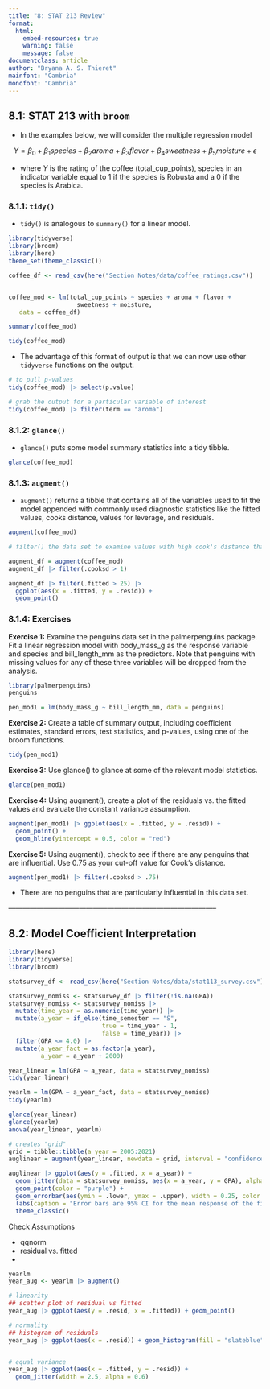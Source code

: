 ```yaml
---
title: "8: STAT 213 Review"
format:
  html:
    embed-resources: true
    warning: false
    message: false
documentclass: article
author: "Bryana A. S. Thieret"
mainfont: "Cambria"
monofont: "Cambria"
---
```


## 8.1: STAT 213 with `broom`  

* In the examples below, we will consider the multiple regression model  

$$Y = \beta_0 + \beta_1species + \beta_2aroma + \beta_3 flavor + \beta_4sweetness + \beta_5moisture + \epsilon$$  

* where $Y$ is the rating of the coffee (total_cup_points), species in an indicator variable equal to 1 if the species is Robusta and a 0 if the species is Arabica.  

### 8.1.1: `tidy()`  

* `tidy()` is analogous to `summary()` for a linear model.  

```r
library(tidyverse)
library(broom)
library(here)
theme_set(theme_classic())

coffee_df <- read_csv(here("Section Notes/data/coffee_ratings.csv"))


coffee_mod <- lm(total_cup_points ~ species + aroma + flavor +
                   sweetness + moisture,
   data = coffee_df)
```

```r
summary(coffee_mod)

tidy(coffee_mod)
```

* The advantage of this format of output is that we can now use other `tidyverse` functions on the output.  

```r
# to pull p-values 
tidy(coffee_mod) |> select(p.value)

# grab the output for a particular variable of interest
tidy(coffee_mod) |> filter(term == "aroma")
```


### 8.1.2: `glance()`  

* `glance()` puts some model summary statistics into a tidy tibble. 

```r
glance(coffee_mod)
```


### 8.1.3: `augment()`  

* `augment()` returns a tibble that contains all of the variables used to fit the model appended with commonly used diagnostic statistics like the fitted values, cooks distance, values for leverage, and residuals.  

```r
augment(coffee_mod)

# filter() the data set to examine values with high cook's distance that might be influential

augment_df = augment(coffee_mod)
augment_df |> filter(.cooksd > 1)

augment_df |> filter(.fitted > 25) |> 
  ggplot(aes(x = .fitted, y = .resid)) + 
  geom_point()
```

### 8.1.4: Exercises  

**Exercise 1:** Examine the penguins data set in the palmerpenguins package. Fit a linear regression model with body_mass_g as the response variable and species and bill_length_mm as the predictors. Note that penguins with missing values for any of these three variables will be dropped from the analysis.  

```r
library(palmerpenguins)
penguins

pen_mod1 = lm(body_mass_g ~ bill_length_mm, data = penguins)
```



**Exercise 2:** Create a table of summary output, including coefficient estimates, standard errors, test statistics, and p-values, using one of the broom functions.

```r
tidy(pen_mod1)
```


**Exercise 3:** Use glance() to glance at some of the relevant model statistics.  

```r
glance(pen_mod1)
```


**Exercise 4:** Using augment(), create a plot of the residuals vs. the fitted values and evaluate the constant variance assumption.  

```r
augment(pen_mod1) |> ggplot(aes(x = .fitted, y = .resid)) + 
  geom_point() +
  geom_hline(yintercept = 0.5, color = "red")
```


**Exercise 5:** Using augment(), check to see if there are any penguins that are influential. Use 0.75 as your cut-off value for Cook’s distance.


```r
augment(pen_mod1) |> filter(.cooksd > .75)
```
* There are no penguins that are particularly influential in this data set.  

_-----------------------------------------------------------------------------------------_  

## 8.2: Model Coefficient Interpretation  

```r
library(here)
library(tidyverse)
library(broom)

statsurvey_df <- read_csv(here("Section Notes/data/stat113_survey.csv"))

statsurvey_nomiss <- statsurvey_df |> filter(!is.na(GPA))
statsurvey_nomiss <- statsurvey_nomiss |>
  mutate(time_year = as.numeric(time_year)) |>
  mutate(a_year = if_else(time_semester == "S",
                          true = time_year - 1,
                          false = time_year)) |>
  filter(GPA <= 4.0) |>
  mutate(a_year_fact = as.factor(a_year),
         a_year = a_year + 2000)
```


```r
year_linear = lm(GPA ~ a_year, data = statsurvey_nomiss)
tidy(year_linear)
```

```r
yearlm = lm(GPA ~ a_year_fact, data = statsurvey_nomiss)
tidy(yearlm)
```

```r
glance(year_linear)
glance(yearlm)
anova(year_linear, yearlm)
```


```r
# creates "grid"
grid = tibble::tibble(a_year = 2005:2021)
auglinear = augment(year_linear, newdata = grid, interval = "confidence")

auglinear |> ggplot(aes(y = .fitted, x = a_year)) + 
  geom_jitter(data = statsurvey_nomiss, aes(x = a_year, y = GPA), alpha = 0.2, shape = 21) +
  geom_point(color = "purple") +
  geom_errorbar(aes(ymin = .lower, ymax = .upper), width = 0.25, color = "purple") +
  labs(caption = "Error bars are 95% CI for the mean response of the fitted value.") +
  theme_classic() 
```

Check Assumptions

* qqnorm 
* residual vs. fitted 
* 
```r
yearlm
year_aug <- yearlm |> augment()

# linearity 
## scatter plot of residual vs fitted 
year_aug |> ggplot(aes(y = .resid, x = .fitted)) + geom_point()

# normality 
## histogram of residuals
year_aug |> ggplot(aes(x = .resid)) + geom_histogram(fill = "slateblue", color = "blue")


# equal variance 
year_aug |> ggplot(aes(x = .fitted, y = .resid)) + 
  geom_jitter(width = 2.5, alpha = 0.6)



```
















